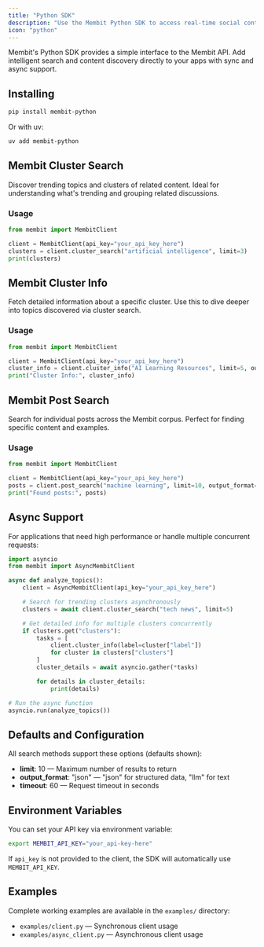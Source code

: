 ```yaml
---
title: "Python SDK"
description: "Use the Membit Python SDK to access real-time social context with simple sync/async APIs."
icon: "python"
---
```


Membit's Python SDK provides a simple interface to the Membit API. Add intelligent search and content discovery directly to your apps with sync and async support.

## Installing

```bash
pip install membit-python
```

Or with uv:

```bash
uv add membit-python
```

## Membit Cluster Search

Discover trending topics and clusters of related content. Ideal for understanding what's trending and grouping related discussions.

### Usage

```python
from membit import MembitClient

client = MembitClient(api_key="your_api_key_here")
clusters = client.cluster_search("artificial intelligence", limit=3)
print(clusters)
```

## Membit Cluster Info

Fetch detailed information about a specific cluster. Use this to dive deeper into topics discovered via cluster search.

### Usage

```python
from membit import MembitClient

client = MembitClient(api_key="your_api_key_here")
cluster_info = client.cluster_info("AI Learning Resources", limit=5, output_format="json")
print("Cluster Info:", cluster_info)
```

## Membit Post Search

Search for individual posts across the Membit corpus. Perfect for finding specific content and examples.

### Usage

```python
from membit import MembitClient

client = MembitClient(api_key="your_api_key_here")
posts = client.post_search("machine learning", limit=10, output_format="json")
print("Found posts:", posts)
```

## Async Support

For applications that need high performance or handle multiple concurrent requests:

```python
import asyncio
from membit import AsyncMembitClient

async def analyze_topics():
    client = AsyncMembitClient(api_key="your_api_key_here")

    # Search for trending clusters asynchronously
    clusters = await client.cluster_search("tech news", limit=5)

    # Get detailed info for multiple clusters concurrently
    if clusters.get("clusters"):
        tasks = [
            client.cluster_info(label=cluster["label"])
            for cluster in clusters["clusters"]
        ]
        cluster_details = await asyncio.gather(*tasks)

        for details in cluster_details:
            print(details)

# Run the async function
asyncio.run(analyze_topics())
```

## Defaults and Configuration

All search methods support these options (defaults shown):

- **limit**: 10 — Maximum number of results to return
- **output_format**: "json" — "json" for structured data, "llm" for text
- **timeout**: 60 — Request timeout in seconds

## Environment Variables

You can set your API key via environment variable:

```bash
export MEMBIT_API_KEY="your_api-key-here"
```

If `api_key` is not provided to the client, the SDK will automatically use `MEMBIT_API_KEY`.

## Examples

Complete working examples are available in the `examples/` directory:

- `examples/client.py` — Synchronous client usage
- `examples/async_client.py` — Asynchronous client usage
